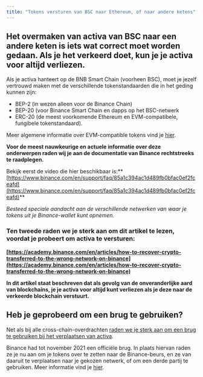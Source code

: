 ```yaml
---
title: "Tokens versturen van BSC naar Ethereum, of naar andere ketens"
---
```


## Het overmaken van activa van BSC naar een andere keten is iets wat correct moet worden gedaan. Als je het verkeerd doet, kun je **je activa voor altijd verliezen.**

Als je activa hanteert op de BNB Smart Chain (voorheen BSC), moet je jezelf vertrouwd maken met de verschillende tokenstandaarden die in het geding kunnen zijn:

- BEP-2 (in wezen alleen voor de Binance Chain)
- BEP-20 (voor Binance Smart Chain en dapps op het BSC-netwerk
- ERC-20 (de meest voorkomende Ethereum en EVM-compatibele, fungibele tokenstandaard).

Meer algemene informatie over EVM-compatible tokens vind je [hier](/managing-my-tokens/user-guide-tokens).

**Voor de meest nauwkeurige en actuele informatie over deze onderwerpen raden wij je aan de documentatie van Binance rechtstreeks te raadplegen.**

Bekijk eerst de video die hier beschikbaar is:** [https://www.binance.com/en/support/faq/85a1c394ac1d489fb0bfac0ef2fceafd](https://www.binance.com/en/support/faq/85a1c394ac1d489fb0bfac0ef2fceafd)**

_Besteed speciale aandacht aan de verschillende netwerken van waar je tokens uit je Binance-wallet kunt opnemen._

### Ten tweede **raden we je sterk aan** **om dit artikel te lezen, voordat je probeert om activa te versturen**:

**[https://academy.binance.com/en/articles/how-to-recover-crypto-transferred-to-the-wrong-network-on-binance](https://academy.binance.com/en/articles/how-to-recover-crypto-transferred-to-the-wrong-network-on-binance)**

**In dit artikel staat beschreven dat als gevolg van de onveranderlijke aard van blockchains, je je activa voor altijd kunt verliezen als je deze naar de verkeerde blockchain verstuurt.**

## Heb je geprobeerd om een brug te gebruiken?

Net als bij alle cross-chain-overdrachten [raden we je sterk aan om een brug te gebruiken bij het verplaatsen van activa](/networks-and-sidechains/field-guide-to-bridges).

Binance had tot november 2021 een officiële brug. In plaats hiervan raden ze je nu aan om je tokens over te zetten naar de Binance-beurs, en ze van daaruit te verplaatsen naar je gekozen netwerk, of om een derde partij te gebruiken. Meer informatie vind je [hier](https://www.binance.org/en/bridge).
